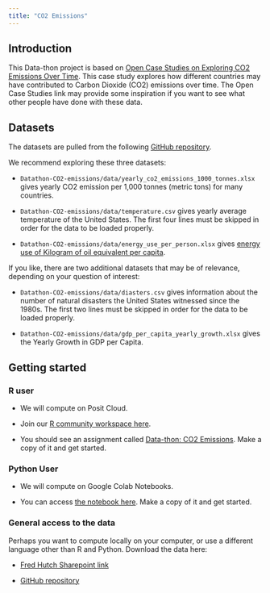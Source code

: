 ```yaml
---
title: "CO2 Emissions"
---
```


## Introduction

This Data-thon project is based on [Open Case Studies on Exploring CO2 Emissions Over Time](https://www.opencasestudies.org/ocs-bp-co2-emissions/). This case study explores how different countries may have contributed to Carbon Dioxide (CO2) emissions over time. The Open Case Studies link may provide some inspiration if you want to see what other people have done with these data.

## Datasets

The datasets are pulled from the following [GitHub repository](https://github.com/fhdsl/Datathon-CO2-emissions).

We recommend exploring these three datasets:

-   `Datathon-CO2-emissions/data/yearly_co2_emissions_1000_tonnes.xlsx` gives yearly CO2 emission per 1,000 tonnes (metric tons) for many countries.

-   `Datathon-CO2-emissions/data/temperature.csv` gives yearly average temperature of the United States. The first four lines must be skipped in order for the data to be loaded properly.

-   `Datathon-CO2-emissions/data/energy_use_per_person.xlsx` gives [energy use of Kilogram of oil equivalent per capita](https://databank.worldbank.org/metadataglossary/world-development-indicators/series/EG.USE.PCAP.KG.OE).

If you like, there are two additional datasets that may be of relevance, depending on your question of interest:

-   `Datathon-CO2-emissions/data/diasters.csv` gives information about the number of natural disasters the United States witnessed since the 1980s. The first two lines must be skipped in order for the data to be loaded properly.

-   `Datathon-CO2-emissions/data/gdp_per_capita_yearly_growth.xlsx` gives the Yearly Growth in GDP per Capita.

## Getting started

### R user

-   We will compute on Posit Cloud.

-   Join our [R community workspace here](https://posit.cloud/spaces/570432/join?access_code=AkRo5VRRgoOUHLp_3cbBE8Sx3oJnpfwh6ogLK3nJ).

-   You should see an assignment called [Data-thon: CO2 Emissions](Data-thon: CO2 Emissions). Make a copy of it and get started.

### Python User

-   We will compute on Google Colab Notebooks.

-   You can access [the notebook here](https://colab.research.google.com/drive/1-fHDu2Y5Jz0iLcnexA4z5zj6NNHRkCWl?usp=sharing). Make a copy of it and get started.

### General access to the data

Perhaps you want to compute locally on your computer, or use a different language other than R and Python. Download the data here:

-   [Fred Hutch Sharepoint link](https://fredhutch-my.sharepoint.com/:f:/g/personal/clo2_fredhutch_org/Et7uB8nocaJCrRrPTAElHuIBx8xPX4z5g7ZslY-Ie85Raw?e=52OG9U)

-   [GitHub repository](https://github.com/fhdsl/Datathon-CO2-emissions)

